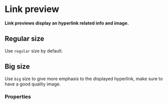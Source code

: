 # Link preview

**Link previews display an hyperlink related info and image.**

## Regular size
Use `regular` size by default.

<DemoBlock demo="default" withThemeSwitcher />

## Big size
Use `big` size to give more emphasis to the displayed hyperlink, make sure to have a good quality image.

<DemoBlock demo="big" withThemeSwitcher />

### Properties

<PropTable component="LinkPreview" />
